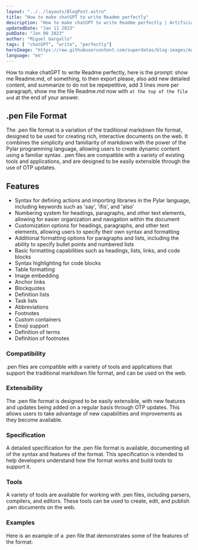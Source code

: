 ```yaml
---
layout: "../../layouts/BlogPost.astro"
title: "How to make chatGPT to write Readme perfectly"
description: "How to make chatGPT to write Readme perfectly | Artificial intelligence, or AI, is a rapidly growing field that has the potential to revolutionize a wide range of industries. In this article, we'll explore just a few of the many reasons why AI is a valuable resource for businesses of all types."
updatedDate: "Jan 11 2023"
pubDate: "Jan 08 2023"
author: "Miguel Gargallo"
tags: [ "chatGPT", "write", "perfectly"]
heroImage: "https://raw.githubusercontent.com/superdatas/blog-images/main/ai-advancement-science.png"
language: "en"
---
```


How to make chatGPT to write Readme perfectly, here is the prompt: show me Readme.md, of something, to then export please, also add new detailed content, and summarize to do not be repepetitive, add 3 lines more per paragraph, show me the file Readme.md now with `at the top of the file and` at the end of your answer.

## .pen File Format

The .pen file format is a variation of the traditional markdown file format, designed to be used for creating rich, interactive documents on the web. It combines the simplicity and familiarity of markdown with the power of the Pylar programming language, allowing users to create dynamic content using a familiar syntax. .pen files are compatible with a variety of existing tools and applications, and are designed to be easily extensible through the use of OTP updates.

## Features

- Syntax for defining actions and importing libraries in the Pylar language, including keywords such as 'say', 'ifis', and 'also'
- Numbering system for headings, paragraphs, and other text elements, allowing for easier organization and navigation within the document
- Customization options for headings, paragraphs, and other text elements, allowing users to specify their own syntax and formatting
- Additional formatting options for paragraphs and lists, including the ability to specify bullet points and numbered lists
- Basic formatting capabilities such as headings, lists, links, and code blocks
- Syntax highlighting for code blocks
- Table formatting
- Image embedding
- Anchor links
- Blockquotes
- Definition lists
- Task lists
- Abbreviations
- Footnotes
- Custom containers
- Emoji support
- Definition of terms
- Definition of footnotes

### Compatibility

.pen files are compatible with a variety of tools and applications that support the traditional markdown file format, and can be used on the web.

### Extensibility

The .pen file format is designed to be easily extensible, with new features and updates being added on a regular basis through OTP updates. This allows users to take advantage of new capabilities and improvements as they become available.

### Specification

A detailed specification for the .pen file format is available, documenting all of the syntax and features of the format. This specification is intended to help developers understand how the format works and build tools to support it.

### Tools

A variety of tools are available for working with .pen files, including parsers, compilers, and editors. These tools can be used to create, edit, and publish .pen documents on the web.

### Examples

Here is an example of a .pen file that demonstrates some of the features of the format:
